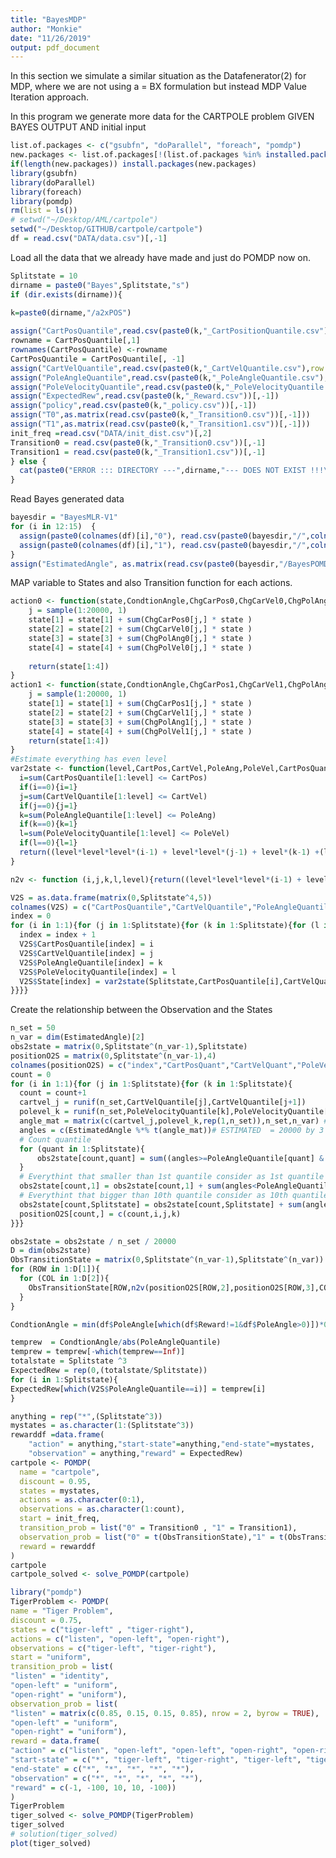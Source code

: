 ```yaml
---
title: "BayesMDP"
author: "Monkie"
date: "11/26/2019"
output: pdf_document
---
```


In this section we simulate a similar situation as the Datafenerator(2) for MDP, where we are not using a = BX formulation but instead MDP Value Iteration approach.

In this program we generate more data for the CARTPOLE problem GIVEN BAYES OUTPUT AND initial input
```r
list.of.packages <- c("gsubfn", "doParallel", "foreach", "pomdp")
new.packages <- list.of.packages[!(list.of.packages %in% installed.packages()[,"Package"])]
if(length(new.packages)) install.packages(new.packages)
library(gsubfn)
library(doParallel)
library(foreach)
library(pomdp)
rm(list = ls())
# setwd("~/Desktop/AML/cartpole")
setwd("~/Desktop/GITHUB/cartpole/cartpole")
df = read.csv("DATA/data.csv")[,-1]
```

Load all the data that we already have made and just do POMDP now on.
```r
Splitstate = 10
dirname = paste0("Bayes",Splitstate,"s")
if (dir.exists(dirname)){
  
k=paste0(dirname,"/a2xPOS")

assign("CartPosQuantile",read.csv(paste0(k,"_CartPositionQuantile.csv"), stringsAsFactors=FALSE))
rowname = CartPosQuantile[,1]
rownames(CartPosQuantile) <-rowname
CartPosQuantile = CartPosQuantile[, -1]
assign("CartVelQuantile",read.csv(paste0(k,"_CartVelQuantile.csv"),row.names = rowname)[,-1])
assign("PoleAngleQuantile",read.csv(paste0(k,"_PoleAngleQuantile.csv"),row.names = rowname)[,-1])
assign("PoleVelocityQuantile",read.csv(paste0(k,"_PoleVelocityQuantile.csv"),row.names = rowname)[,-1])
assign("ExpectedRew",read.csv(paste0(k,"_Reward.csv"))[,-1])
assign("policy",read.csv(paste0(k,"_policy.csv"))[,-1])
assign("T0",as.matrix(read.csv(paste0(k,"_Transition0.csv"))[,-1]))
assign("T1",as.matrix(read.csv(paste0(k,"_Transition1.csv"))[,-1]))
init_freq =read.csv("DATA/init_dist.csv")[,2]
Transition0 = read.csv(paste0(k,"_Transition0.csv"))[,-1]
Transition1 = read.csv(paste0(k,"_Transition1.csv"))[,-1]
} else {
  cat(paste0("ERROR ::: DIRECTORY ---",dirname,"--- DOES NOT EXIST !!!\n"))
}
```


Read Bayes generated data
```r
bayesdir = "BayesMLR-V1"
for (i in 12:15)  {
  assign(paste0(colnames(df)[i],"0"), read.csv(paste0(bayesdir,"/",colnames(df)[i],"BayesFit0.csv"))[,-1])
  assign(paste0(colnames(df)[i],"1"), read.csv(paste0(bayesdir,"/",colnames(df)[i],"BayesFit1.csv"))[,-1])
}
assign("EstimatedAngle", as.matrix(read.csv(paste0(bayesdir,"/BayesPOMDPangle.csv"))[,-1]))# 20000 by 4
```


MAP variable to States and also Transition function for each actions.
```r

action0 <- function(state,CondtionAngle,ChgCarPos0,ChgCarVel0,ChgPolAng0,ChgPolVel0){
    j = sample(1:20000, 1)
    state[1] = state[1] + sum(ChgCarPos0[j,] * state )
    state[2] = state[2] + sum(ChgCarVel0[j,] * state )
    state[3] = state[3] + sum(ChgPolAng0[j,] * state )
    state[4] = state[4] + sum(ChgPolVel0[j,] * state )
    
    return(state[1:4])
}
action1 <- function(state,CondtionAngle,ChgCarPos1,ChgCarVel1,ChgPolAng1,ChgPolVel1){
    j = sample(1:20000, 1)
    state[1] = state[1] + sum(ChgCarPos1[j,] * state )
    state[2] = state[2] + sum(ChgCarVel1[j,] * state )
    state[3] = state[3] + sum(ChgPolAng1[j,] * state )
    state[4] = state[4] + sum(ChgPolVel1[j,] * state )
    return(state[1:4])
}
#Estimate everything has even level
var2state <- function(level,CartPos,CartVel,PoleAng,PoleVel,CartPosQuantile,CartVelQuantile,PoleAngleQuantile,PoleVelocityQuantile){
  i=sum(CartPosQuantile[1:level] <= CartPos)
  if(i==0){i=1}
  j=sum(CartVelQuantile[1:level] <= CartVel)
  if(j==0){j=1}
  k=sum(PoleAngleQuantile[1:level] <= PoleAng)
  if(k==0){k=1}
  l=sum(PoleVelocityQuantile[1:level] <= PoleVel)
  if(l==0){l=1}
  return((level*level*level*(i-1) + level*level*(j-1) + level*(k-1) +(l-1))+1)
}

n2v <- function (i,j,k,l,level){return((level*level*level*(i-1) + level*level*(j-1) + level*(k-1) +(l-1))+1)}

V2S = as.data.frame(matrix(0,Splitstate^4,5))
colnames(V2S) = c("CartPosQuantile","CartVelQuantile","PoleAngleQuantile","PoleVelocityQuantile","State")
index = 0
for (i in 1:1){for (j in 1:Splitstate){for (k in 1:Splitstate){for (l in 1:Splitstate){
  index = index + 1
  V2S$CartPosQuantile[index] = i
  V2S$CartVelQuantile[index] = j
  V2S$PoleAngleQuantile[index] = k
  V2S$PoleVelocityQuantile[index] = l
  V2S$State[index] = var2state(Splitstate,CartPosQuantile[i],CartVelQuantile[j],PoleAngleQuantile[k],PoleVelocityQuantile[l],CartPosQuantile,CartVelQuantile,PoleAngleQuantile,PoleVelocityQuantile)
}}}}

```


Create the relationship between the Observation and the States
```r

n_set = 50
n_var = dim(EstimatedAngle)[2]
obs2state = matrix(0,Splitstate^(n_var-1),Splitstate)
positionO2S = matrix(0,Splitstate^(n_var-1),4)
colnames(positionO2S) = c("index","CartPosQuant","CartVelQuant","PoleVelQuant")
count = 0
for (i in 1:1){for (j in 1:Splitstate){for (k in 1:Splitstate){
  count = count+1
  cartvel_j = runif(n_set,CartVelQuantile[j],CartVelQuantile[j+1])
  polevel_k = runif(n_set,PoleVelocityQuantile[k],PoleVelocityQuantile[k+1])
  angle_mat = matrix(c(cartvel_j,polevel_k,rep(1,n_set)),n_set,n_var) # n_set by 3
  angles = c(EstimatedAngle %*% t(angle_mat))# ESTIMATED  = 20000 by 3 # 20000 by 50 is solution
  # Count quantile
  for (quant in 1:Splitstate){
      obs2state[count,quant] = sum((angles>=PoleAngleQuantile[quant] & angles<PoleAngleQuantile[quant+1]))
  }
  # Everythint that smaller than 1st quantile consider as 1st quantile
  obs2state[count,1] = obs2state[count,1] + sum(angles<PoleAngleQuantile[1])
  # Everythint that bigger than 10th quantile consider as 10th quantile
  obs2state[count,Splitstate] = obs2state[count,Splitstate] + sum(angles>PoleAngleQuantile[Splitstate+1])
  positionO2S[count,] = c(count,i,j,k)
}}}

obs2state = obs2state / n_set / 20000
D = dim(obs2state)
ObsTransitionState = matrix(0,Splitstate^(n_var-1),Splitstate^(n_var))
for (ROW in 1:D[1]){
  for (COL in 1:D[2]){
    ObsTransitionState[ROW,n2v(positionO2S[ROW,2],positionO2S[ROW,3],COL,positionO2S[ROW,4],Splitstate)] = obs2state[ROW,COL]
  }
}

CondtionAngle = min(df$PoleAngle[which(df$Reward!=1&df$PoleAngle>0)])*0.96

temprew  = CondtionAngle/abs(PoleAngleQuantile)
temprew = temprew[-which(temprew==Inf)]
totalstate = Splitstate ^3
ExpectedRew = rep(0,(totalstate/Splitstate))
for (i in 1:Splitstate){
ExpectedRew[which(V2S$PoleAngleQuantile==i)] = temprew[i]
}

```

```r

anything = rep("*",(Splitstate^3))
mystates = as.character(1:(Splitstate^3))
rewarddf =data.frame(
    "action" = anything,"start-state"=anything,"end-state"=mystates,
    "observation" = anything,"reward" = ExpectedRew)
cartpole <- POMDP(
  name = "cartpole",
  discount = 0.95,
  states = mystates,
  actions = as.character(0:1),
  observations = as.character(1:count),
  start = init_freq,
  transition_prob = list("0" = Transition0 , "1" = Transition1),
  observation_prob = list("0" = t(ObsTransitionState),"1" = t(ObsTransitionState)),
  reward = rewarddf
)
cartpole
cartpole_solved <- solve_POMDP(cartpole)
```

```r
library("pomdp")
TigerProblem <- POMDP(
name = "Tiger Problem",
discount = 0.75,
states = c("tiger-left" , "tiger-right"),
actions = c("listen", "open-left", "open-right"),
observations = c("tiger-left", "tiger-right"),
start = "uniform",
transition_prob = list(
"listen" = "identity",
"open-left" = "uniform",
"open-right" = "uniform"),
observation_prob = list(
"listen" = matrix(c(0.85, 0.15, 0.15, 0.85), nrow = 2, byrow = TRUE),
"open-left" = "uniform",
"open-right" = "uniform"),
reward = data.frame(
"action" = c("listen", "open-left", "open-left", "open-right", "open-right"),
"start-state" = c("*", "tiger-left", "tiger-right", "tiger-left", "tiger-right"),
"end-state" = c("*", "*", "*", "*", "*"),
"observation" = c("*", "*", "*", "*", "*"),
"reward" = c(-1, -100, 10, 10, -100))
)
TigerProblem
tiger_solved <- solve_POMDP(TigerProblem)
tiger_solved
# solution(tiger_solved)
plot(tiger_solved)
```


